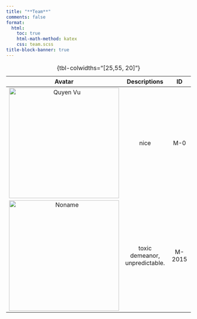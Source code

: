 ```yaml
---
title: "**Team**"
comments: false
format:
  html:
    toc: true
    html-math-method: katex
    css: team.scss
title-block-banner: true
---
```


| Avatar | Descriptions | ID |
|:-----:|:------:|:------:|
| ![Quyen Vu](../img/quyen.jpg){width=300} | nice | M-0  |
| ![Noname](../img/avatar7.png){width=300} | toxic demeanor, unpredictable. | M-2015|
: {tbl-colwidths="[25,55, 20]"}

